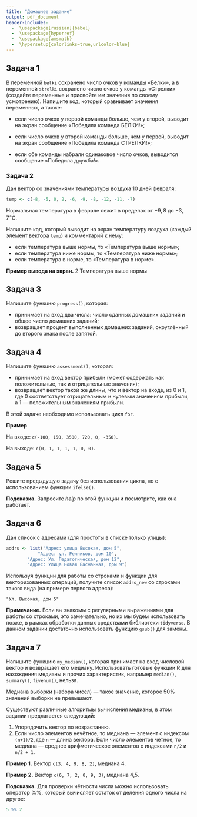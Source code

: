 ```yaml
---
title: "Домашнее задание"
output: pdf_document
header-includes:
  -  \usepackage[russian]{babel}
  -  \usepackage{hyperref}
  -  \usepackage{amsmath}
  -  \hypersetup{colorlinks=true,urlcolor=blue}
---
```


## Задача 1

В переменной `belki` сохранено число очков у команды «Белки», а в переменной `strelki` сохранено число очков у команды «Стрелки» (создайте переменные и присвойте им значения по своему усмотрению).
Напишите код, который сравнивает значения переменных, а также:	

* если число очков у первой команды больше, чем у второй, выводит на экран сообщение «Победила команда БЕЛКИ!»;		

* если число очков у второй команды больше, чем у первой, выводит на экран сообщение «Победила команда СТРЕЛКИ!»;

* если обе команды набрали одинаковое число очков, выводится сообщение «Победила дружба!».	

### Задача 2

Дан вектор со значениями температуры воздуха 10 дней февраля:

```r
temp <- c(-8, -5, 0, 2, -6, -9, -8, -12, -11, -7)
```

Нормальная температура в феврале лежит в пределах от $-9,8$ до $-3,7^\circ$С.
 							
Напишите код, который выводит на экран температуру воздуха (каждый элемент вектора `temp`) и комментарий к нему:					

* если температура выше нормы, то «Температура выше нормы»; 
* если температура ниже нормы, то «Температура ниже нормы»; 
* если температура в норме, то «Температура в норме».

**Пример вывода на экран.** 2 Температура выше нормы			

## Задача 3

Напишите функцию `progress()`, которая:

* принимает на вход два числа: число сданных домашних заданий и общее число домашних заданий;				
* возвращает процент выполненных домашних заданий, округлённый до второго знака после запятой. 							

## Задача 4

Напишите функцию `assessment()`, которая:

* принимает на вход вектор прибыли (может содержать как положительные, так и отрицательные значения);
* возвращает вектор такой же длины, что и вектор на входе, из 0 и 1, где 0 соответствует отрицательным и нулевым значениям прибыли, а 1 — положительным значениям прибыли.					

В этой задаче необходимо использовать цикл `for`. 

**Пример**

На входе: `c(-100, 150, 3500, 720, 0, -350)`.

На выходе: `c(0, 1, 1, 1, 1, 0, 0)`.

## Задача 5

Решите предыдущую задачу без использования цикла, но с использованием функции `ifelse()`. 

**Подсказка.** Запросите *help* по этой функции и посмотрите, как она работает.	

## Задача 6
Дан список с адресами (для простоты в списке только улицы):

```r
addrs <- list("Адрес: улица Высокая, дом 5", 
            "Адрес: ул. Речников, дом 10",
		"Адрес: Ул. Педагогическая, дом 12", 
		"Адрес: Улица Новая Басманная, дом 9")
```

Используя функции для работы со строками и функции для векторизованных операций, получите список `addrs_new` со строками такого вида (на примере первого адреса):

```
"Ул. Высокая, дом 5"
```

**Примечание.** Если вы знакомы с регулярными выражениями для работы со строками, это замечательно, но их мы будем использовать позже, в рамках обработки данных средствами библиотеки `tidyverse`. В данном задании достаточно использовать функцию `gsub()` для замены. 

## Задача 7
Напишите функцию `my_median()`, которая принимает на вход числовой вектор и возвращает его медиану. Использовать готовые функции R для нахождения медианы и прочих характеристик, например `median()`, `summary()`, `fivenum()`, нельзя.

Медиана выборки (набора чисел) — такое значение, которое 50% значений выборки не превышают.

Существуют различные алгоритмы вычисления медианы, в этом задании предлагается следующий:

1. Упорядочить вектор по возрастанию.
2. Если число элементов нечётное, то медиана — элемент с индексом `(n+1)/2`, где `n` — длина вектора. Если число элементов чётное, то медиана — среднее арифметическое элементов с индексами `n/2` и `n/2 + 1`.

**Пример 1.** Вектор `c(3, 4, 9, 8, 2)`, медиана 4.

**Пример 2.** Вектор `c(6, 7, 2, 0, 9, 3)`, медиана 4,5.

**Подсказка.** Для проверки чётности числа можно использовать оператор %%, который вычисляет остаток от деления одного числа на другое:

```r
5 %% 2
```

